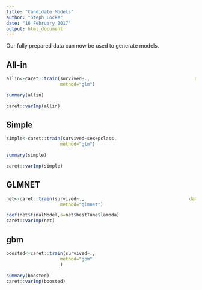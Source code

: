 ```yaml
---
title: "Candidate Models"
author: "Steph Locke"
date: "16 February 2017"
output: html_document
---
```

Our fully prepared data can now be used to generate models.

## All-in
```r
allin<-caret::train(survived~.,                                       data=titanic_train_c,
                    method="glm")

summary(allin)

caret::varImp(allin)
```

## Simple
```r
simple<-caret::train(survived~sex+pclass,                                       data=titanic_train_c,
                    method="glm")

summary(simple)

caret::varImp(simple)
```

## GLMNET
```r
net<-caret::train(survived~.,                                       data=titanic_train_c,
                    method="glmnet")

coef(net$finalModel,s=net$bestTune$lambda)
caret::varImp(net)
```

## gbm
```r
boosted<-caret::train(survived~.,                                       data=titanic_train_c,
                    method="gbm"
                    )
```

```r
summary(boosted)
caret::varImp(boosted)
```
